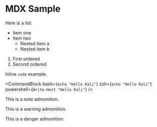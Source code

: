 

# MDX Sample

Here is a list:

- Item one
- Item two
  - Nested item a
  - Nested item b

1. First ordered
2. Second ordered

Inline `code` example.

<CommandBlock
  bash={`echo "Hello Kali"`}
  zsh={`echo "Hello Kali"`}
  powershell={`Write-Host "Hello Kali"`}
/>

<div className="admonition admonition-note">
  <p>This is a note admonition.</p>
</div>

<div className="admonition admonition-warning">
  <p>This is a warning admonition.</p>
</div>

<div className="admonition admonition-danger">
  <p>This is a danger admonition.</p>
</div>
